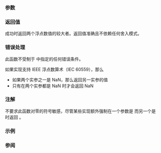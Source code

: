 {{cpp/title|fmax|fmaxf|fmaxl}}
{{cpp/numeric/math/navbar}}
{{cpp/numeric/math/declarations
|family=fmax
|param1=x
|param2=y
|constexpr_since=23
|desc=返回两个浮点数的较大者，把 NaN 当做缺失数据（在 NaN 和数值间选择数值）。
}}

===参数===
{{par begin}}
{{par|x, y|浮点数或整数}}
{{par end}}

===返回值===
成功时返回两个浮点数值的较大者。返回值准确且不依赖任何舍入模式。

===错误处理===
此函数不受制于 {{lc|math_errhandling}} 中指定的任何错误条件。

如果实现支持 IEEE 浮点数算术（IEC 60559），那么
* 如果两个实参之一是 NaN，那么返回另一实参的值
* 只有在两个实参都是 NaN 时才会返回 NaN

===注解===
不要求此函数对零的符号敏感，尽管某些实现额外强制在一个参数是 {{c|+0}} 而另一个是 {{c|-0}} 时返回 {{c|+0}}。

{{cpp/numeric/math/additional overload note|fmax}}

===示例===
{{example
|code=
#include &lt;cmath&gt;
#include &lt;iostream&gt;

int main()
{
    std::cout &lt;&lt; "fmax(2,1)    = " &lt;&lt; std::fmax(2, 1) &lt;&lt; '\n'
              &lt;&lt; "fmax(-Inf,0) = " &lt;&lt; std::fmax(-INFINITY, 0) &lt;&lt; '\n'
              &lt;&lt; "fmax(NaN,-1) = " &lt;&lt; std::fmax(NAN, -1) &lt;&lt; '\n';
}
|output=
fmax(2,1)    = 2
fmax(-Inf,0) = 0
fmax(NaN,-1) = -1
}}

===参阅===
{{dsc begin}}
{{dsc inc|cpp/numeric/math/dsc isgreater}}
{{dsc inc|cpp/numeric/math/dsc fmin}}
{{dsc inc|cpp/algorithm/dsc max}}
{{dsc inc|cpp/algorithm/dsc max_element}}
{{dsc inc|cpp/algorithm/dsc minmax}}
{{dsc inc|cpp/algorithm/dsc minmax_element}}
{{dsc see c|c/numeric/math/fmax}}
{{dsc end}}

{{langlinks|de|en|es|fr|it|ja|pt|ru}}